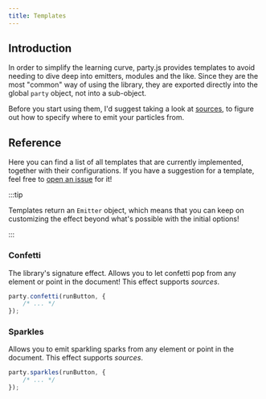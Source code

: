 ```yaml
---
title: Templates
---
```



## Introduction

In order to simplify the learning curve, party.js provides templates to avoid needing to dive deep into emitters, modules and the like. Since they are the most "common" way of using the library, they are exported directly into the global `party` object, not into a sub-object.

Before you start using them, I'd suggest taking a look at [sources](./sources), to figure out how to specify where to emit your particles from.

## Reference

Here you can find a list of all templates that are currently implemented, together with their configurations. If you have a suggestion for a template, feel free to [open an issue](https://github.com/yiliansource/party-js/issues/new) for it!

:::tip

Templates return an `Emitter` object, which means that you can keep on customizing the effect beyond what's possible with the initial options!

:::

### Confetti

The library's signature effect. Allows you to let confetti pop from any element or point in the document! This effect supports _sources_.

<LiveCodeblock>

```js
party.confetti(runButton, {
    /* ... */
});
```

</LiveCodeblock>

<Accordion icon="/img/settings.svg" title="Configuration" expanded={true}>
    <FieldList>
        <FieldItem
            name="count"
            type="Variation<number>"
            defaultValue="range(20, 40)"
            description="The amount of confetti particles that should be emitted."
        />
        <FieldItem
            name="spread"
            type="Variation<number>"
            defaultValue="40"
            description="The amount of spread that is applied to the emission angle. Note that the default angle points upwards."
        />
        <FieldItem
            name="speed"
            type="Variation<number>"
            defaultValue="range(300, 600)"
            description="The initial speed that the confetti particles are emitted with."
        />
        <FieldItem
            name="size"
            type="Variation<number>"
            defaultValue="skew(1, 0.2)"
            description="The initial size that the confetti particles are emitted with."
        />
        <FieldItem
            name="rotation"
            type="Variation<Vector>"
            defaultValue="() => random.randomUnitVector().scale(180)"
            description="The initial rotation that the confetti particles are emitted with."
        />
        <FieldItem
            name="color"
            type="Variation<Color>"
            defaultValue="() => Color.fromHsl(random.randomRange(0, 360), 100, 70)"
            description="The initial color that particles are emitted with."
        />
        <FieldItem
            name="shapes"
            type="Variation<string | HTMLElement>"
            defaultValue='["square", "circle"]'
            description="The confetti shapes that should be emitted."
        />
        <FieldItem
            name="modules"
            type="ModuleFunction[]"
            description="The module functions to pass to the emitter. By default, this contains module functions to animate scale and rotation."
        />
    </FieldList>
</Accordion>

### Sparkles

Allows you to emit sparkling sparks from any element or point in the document. This effect supports _sources_.

<LiveCodeblock>

```js
party.sparkles(runButton, {
    /* ... */
});
```

</LiveCodeblock>

<Accordion icon="/img/settings.svg" title="Configuration" expanded={true}>
    <FieldList>
        <FieldItem
            name="lifetime"
            type="Variation<number>"
            defaultValue="range(1, 2)"
            description="How long the sparkles should stay alive before fading out."
        />
        <FieldItem
            name="count"
            type="Variation<number>"
            defaultValue="range(10, 20)"
            description="The amount of sparkles that should be emitted."
        />
        <FieldItem
            name="speed"
            type="Variation<number>"
            defaultValue="range(100, 200)"
            description="The speed at which the sparkles should be emitted at (in every direction)."
        />
        <FieldItem
            name="size"
            type="Variation<number>"
            defaultValue="range(0.5, 1.5)"
            description="The initial size that emitted sparkles should have."
        />
        <FieldItem
            name="rotation"
            type="Variation<Vector>"
            defaultValue="() => new Vector(0, 0, random.randomRange(0, 360))"
            description="The initial rotation that sparkles should be emitted with. Note that the default only affects the z-axis."
        />
        <FieldItem
            name="color"
            type="Variation<Color>"
            defaultValue="Color.fromHsl(50, 100, random.randomRange(55, 85))"
            description="The initial color that sparkles should be emitted with. By default a gold-ish color."
        />
        <FieldItem
            name="shapes"
            type="Variation<string | HTMLElement>"
            defaultValue='"star"'
            description="The sparkle shapes that should be emitted."
        />
        <FieldItem
            name="modules"
            type="ModuleFunction[]"
            description="The module functions to pass to the emitter. By default, this contains module functions to animate scale, rotation and opacity."
        />
    </FieldList>
</Accordion>
